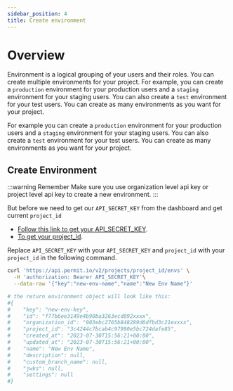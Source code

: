```yaml
---
sidebar_position: 4
title: Create environment 
---
```


# Overview

Environment is a logical grouping of your users and their roles. You can create multiple environments for your project. For example, you can create a `production` environment for your production users and a `staging` environment for your staging users. You can also create a `test` environment for your test users. You can create as many environments as you want for your project.

For example you can create a `production` environment for your production users and a `staging` environment for your staging users. You can also create a `test` environment for your test users. You can create as many environments as you want for your project.


## Create Environment

:::warning Remember
Make sure you use organization level api key or project level api key to create a new environment.
:::


But before we need to get our `API_SECRET_KEY` from the dashboard and get current `project_id`<br/>
- [Follow this link to get your API_SECRET_KEY](/api/api-with-cli/#get-your-api-key).<br/>
- [To get your project_id](/api/examples/get-project-and-env).

Replace `API_SECRET_KEY` with your `API_SECRET_KEY` and `project_id` with your `project_id` in the following command.

```bash
curl 'https://api.permit.io/v2/projects/project_id/envs' \
  -H 'authorization: Bearer API_SECRET_KEY'\
  --data-raw '{"key":"new-env-name","name":"New Env Name"}' 

# the return environment object will look like this:
#{
#    "key": "new-env-key",
#    "id": "f77b6ee3149e4b90ba3263ecd092xxxx",
#    "organization_id": "903ebc2765b848289d6dfbd3c21exxxx",
#    "project_id": "3c4244c7bcab4c97990e5bc724dafe85",
#    "created_at": "2023-07-30T15:56:21+00:00",
#    "updated_at": "2023-07-30T15:56:21+00:00",
#    "name": "New Env Name",
#    "description": null,
#    "custom_branch_name": null,
#    "jwks": null,
#    "settings": null
#}
```
